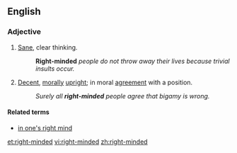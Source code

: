 ==English==

===Adjective===
{{en-adj|head=[[right]][[-]][[minded]]}}

# [[sane|Sane]], clear thinking.
#: '''Right-minded''' ''people do not throw away their lives because trivial insults occur.''
# [[decent|Decent]], [[moral]]ly [[upright]]; in moral [[agreement]] with a position.
#: ''Surely all '''right-minded''' people agree that bigamy is wrong.''

====Related terms====
* [[in one's right mind]]

[[et:right-minded]]
[[vi:right-minded]]
[[zh:right-minded]]